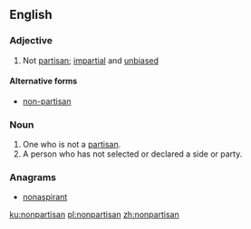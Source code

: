 ==English==

===Adjective===
{{en-adj}}

# Not [[partisan]]; [[impartial]] and [[unbiased]]

====Alternative forms====
* [[non-partisan]]

===Noun===
{{en-noun}}

# One who is not a [[partisan]].
# A person who has not selected or declared a side or party.

===Anagrams===
* [[nonaspirant#English|nonaspirant]]

[[ku:nonpartisan]]
[[pl:nonpartisan]]
[[zh:nonpartisan]]